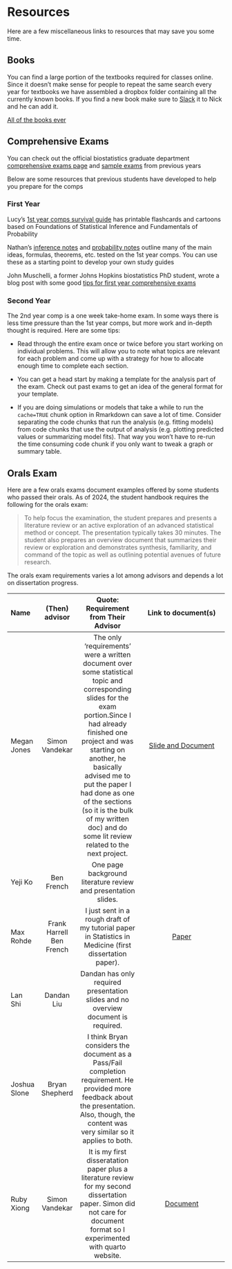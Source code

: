 # Resources {#resources}

Here are a few miscellaneous links to resources that may save you some time. 

## Books

You can find a large portion of the textbooks required for classes online. Since it doesn't make sense for people to repeat the same search every year for textbooks we have assembled a dropbox folder containing all the currently known books. If you find a new book make sure to [Slack](https://biostats.slack.com) it to Nick and he can add it. 

[All of the books ever](https://www.dropbox.com/sh/mea9q94nletfsdy/AACD5QC_-RZKfBakR6qSXVrSa?dl=0)

## Comprehensive Exams 

You can check out the official biostatistics graduate department [comprehensive exams page](https://www.vanderbilt.edu/biostatistics-graduate/current-program/comprehensive-examinations/) and [sample exams](https://www.vanderbilt.edu//biostatistics-graduate/current-program/comprehensive-examinations/sample-exams/) from previous years

Below are some resources that previous students have developed to help you prepare for the comps

### First Year

Lucy's [1st year comps survival guide](https://github.com/LucyMcGowan/comps-survival-guide) has printable flashcards and cartoons based on Foundations of Statistical Inference and Fundamentals of Probability

Nathan's [inference notes](figs/comp_inf_notes.pdf) and [probability notes](figs/comp_prob_notes.pdf) outline many of the main ideas, formulas, theorems, etc. tested on the 1st year comps. You can use these as a starting point to develop your own study guides

John Muschelli, a former Johns Hopkins biostatistics PhD student, wrote a blog post with some good [tips for first year comprehensive exams](https://hopstat.wordpress.com/2016/03/28/tips-for-first-year-comprehensive-exams/)

### Second Year

The 2nd year comp is a one week take-home exam. In some ways there is less time pressure than the 1st year comps, but more work and in-depth thought is required. Here are some tips:

* Read through the entire exam once or twice before you start working on individual problems. This will allow you to note what topics are relevant for each problem and come up with a strategy for how to allocate enough time to complete each section.

* You can get a head start by making a template for the analysis part of the exam. Check out past exams to get an idea of the general format for your template.

* If you are doing simulations or models that take a while to run the `cache=TRUE` chunk option in Rmarkdown can save a lot of time. Consider separating the code chunks that run the analysis (e.g. fitting models) from code chunks that use the output of analysis (e.g. plotting predicted values or summarizing model fits). That way you won't have to re-run the time consuming code chunk if you only want to tweak a graph or summary table.

## Orals Exam

Here are a few orals exams document examples offered by some students who passed their orals. As of 2024, the student handbook requires the following for the orals exam:

> To help focus the examination, the student prepares and presents a literature review or an active exploration of an advanced statistical method or concept. The presentation typically takes 30 minutes. The student also prepares an overview document that summarizes their review or exploration and demonstrates synthesis, familiarity, and command of the topic as well as outlining potential avenues of future research.

The orals exam requirements varies a lot among advisors and depends a lot on dissertation progress. 

--------------------------------------------------------------------------------------------------------------------------------------------------------------------------
Name              (Then) advisor        Quote: Requirement from Their Advisor                 Link to document(s)
-------------- ----------------------- ---------------------------------------------------- --------------------------------------------------------------------------------
Megan Jones    Simon Vandekar           The only 'requirements' were a written document     [Slide and Document](https://github.com/MeganTJ21/Orals/tree/main)
                                        over some statistical topic and corresponding    
                                        slides for the exam portion.Since I had already 
                                        finished one project and was starting on another,
                                        he basically advised me to put the paper I had 
                                        done as one of the sections (so it is the bulk 
                                        of my written doc) and do some lit review related
                                        to the next project.

Yeji Ko        Ben French               One page background literature review and 
                                        presentation slides.

Max Rohde      Frank Harrell            I just sent in a rough draft of my tutorial paper   [Paper](https://onlinelibrary.wiley.com/doi/10.1002/sim.10133)
               Ben French               in Statistics in Medicine (first dissertation 
                                        paper).
                                                         
Lan Shi        Dandan Liu               Dandan has only required presentation slides and
                                        no overview document is required.

Joshua Slone   Bryan Shepherd           I think Bryan considers the document as a Pass/Fail
                                        completion requirement. He provided more feedback 
                                        about the presentation. Also, though, the content 
                                        was very similar so it applies to both.

Ruby Xiong     Simon Vandekar           It is my first disseratation paper plus a           [Document](https://jiangmeirubyxiong.github.io/OralsExam/)
                                        literature review for my second dissertation paper.
                                        Simon did not care for document format so I 
                                        experimented with quarto website.
----------------------------------------------------------------------------------------------------------------------------------




